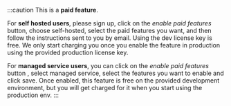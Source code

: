 
:::caution
This is a **paid feature**.

For **self hosted users**, please sign up, click on the *enable paid features* button, choose self-hosted, select the paid features you want, and then follow the instructions sent to you by email.
Using the dev license key is free. We only start charging you once you enable the feature in production using the provided production license key.

For **managed service users**, you can click on the *enable paid features* button , select managed service, select the features you want to enable and click save. Once enabled, this feature is free on the provided development environment, but you will get charged for it when you start using the production env.
:::
